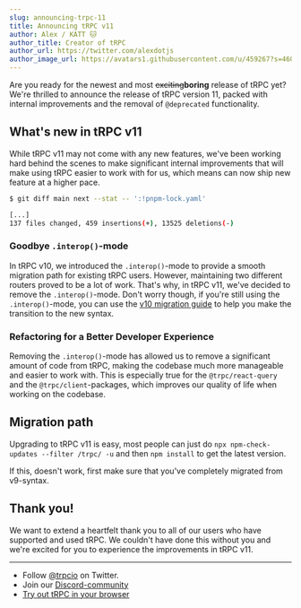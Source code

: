 ```yaml
---
slug: announcing-trpc-11
title: Announcing tRPC v11
author: Alex / KATT 🐱
author_title: Creator of tRPC
author_url: https://twitter.com/alexdotjs
author_image_url: https://avatars1.githubusercontent.com/u/459267?s=460&v=4
---
```



Are you ready for the newest and most ~~exciting~~**boring** release of tRPC yet? We're thrilled to announce the release of tRPC version 11, packed with internal improvements and the removal of `@deprecated` functionality.

## What's new in tRPC v11

While tRPC v11 may not come with any new features, we've been working hard behind the scenes to make significant internal improvements that will make using tRPC easier to work with for us, which means can now ship new feature at a higher pace.

```bash
$ git diff main next --stat -- ':!pnpm-lock.yaml'

[...]
137 files changed, 459 insertions(+), 13525 deletions(-)
```

### Goodbye `.interop()`-mode

In tRPC v10, we introduced the `.interop()`-mode to provide a smooth migration path for existing tRPC users. However, maintaining two different routers proved to be a lot of work. That's why, in tRPC v11, we've decided to remove the `.interop()`-mode. Don't worry though, if you're still using the `.interop()`-mode, you can use the [v10 migration guide](#TODO-LINK) to help you make the transition to the new syntax.

### Refactoring for a Better Developer Experience

Removing the `.interop()`-mode has allowed us to remove a significant amount of code from tRPC, making the codebase much more manageable and easier to work with. This is especially true for the `@trpc/react-query` and the `@trpc/client`-packages, which improves our quality of life when working on the codebase.

## Migration path

Upgrading to tRPC v11 is easy, most people can just do `npx npm-check-updates --filter /trpc/ -u` and then `npm install` to get the latest version.

If this, doesn't work, first make sure that you've completely migrated from v9-syntax.

## Thank you!

We want to extend a heartfelt thank you to all of our users who have supported and used tRPC. We couldn't have done this without you and we're excited for you to experience the improvements in tRPC v11.

---

- Follow [@trpcio](https://twitter.com/trpcio) on Twitter.
- Join our [Discord-community](https://trpc.io/discord)
- [Try out tRPC in your browser](https://trpc.io/#try-it-out)

<GithubSponsorButton />
